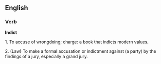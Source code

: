==English==
===Verb===

'''Indict'''

1. To accuse of wrongdoing; charge: a book that indicts modern values. 

2. (Law) To make a formal accusation or indictment against (a party) by the findings of a jury, especially a grand jury.
